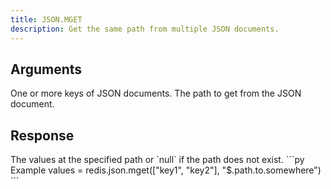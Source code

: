 ```yaml
---
title: JSON.MGET
description: Get the same path from multiple JSON documents.
---
```


## Arguments

<ParamField body="keys" type="...string[]" required>
  One or more keys of JSON documents.
</ParamField>

<ParamField body="path" type="string" default="$">
  The path to get from the JSON document.
</ParamField>

## Response

<ResponseField type="TValue[]" required>
  The values at the specified path or `null` if the path does not exist.
</ResponseField>

<RequestExample>
```py Example
values = redis.json.mget(["key1", "key2"],  "$.path.to.somewhere")
```

</RequestExample>
